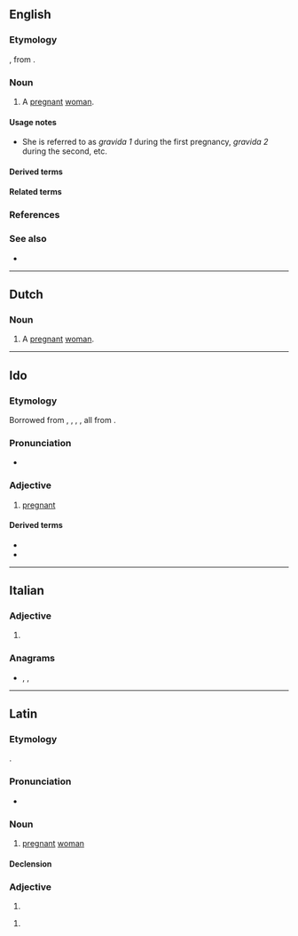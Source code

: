 {{also|grávida|gravidă}}
==English==

===Etymology===
{{PIE root|en|gʷreh₂}}
{{bor|en|la|gravida}}, from {{m|la|gravis||heavy}}.

===Noun===
{{en-noun|s|gravidae}}

# {{lb|en|medicine}} A [[pregnant]] [[woman]].

====Usage notes====
* She is referred to as ''gravida 1'' during the first pregnancy, ''gravida 2'' during the second, etc.

====Derived terms====
{{der3|en|title=Terms derived from ''gravida''|multigravida|nulligravida|primigravida|secundigravida}}

====Related terms====
{{rel3|en|title=Terms related to ''gravida''|gravid|gravidity|gravidly|multigravid|multigravidity|nulligravid|primigravid|primigravidity|primigravity|secundigravid}}

===References===
<references />

===See also===
* {{l|en|para}}

----

==Dutch==

===Noun===
{{nl-noun|f|gravidae|pl2=-'s|gravidaatje}}

# {{lb|nl|gynaecology}} A [[pregnant]] [[woman]].

----

==Ido==

===Etymology===
Borrowed from {{bor|io|en|gravid}}, {{bor|io|fr|gravide}}, {{bor|io|es|grávido}}, {{bor|io|it|gravido}}, all from {{der|io|la|gravidus}}.

===Pronunciation===
* {{IPA|lang=io|/ɡraˈvi.da/}}

===Adjective===
{{io-adj}}

# [[pregnant]]

====Derived terms====
* {{l|io|gravideskar||to get pregnant}}
* {{l|io|gravidigar||to make pregnant}}

----

==Italian==

===Adjective===
{{head|it|adjective form}}

# {{feminine singular of|gravido|lang=it}}

===Anagrams===
* {{l|it|dragavi}}, {{l|it|gradiva}}, {{l|it|gridava}}

----

==Latin==

===Etymology===
{{PIE root|la|gʷreh₂}}
{{ellipsis|la|[[gravida]] [[femina]]||laden woman, pregnant woman}}.

===Pronunciation===
* {{la-IPA|eccl=yes}}

===Noun===
{{la-noun|gravida|gravidae|f|first}}

# {{lb|la|Medieval Latin}} [[pregnant]] [[woman]]

====Declension====
{{la-ndecl|gravida<1>}}

===Adjective===
{{head|la|adjective form}}

# {{inflection of|la|gravidus||nom//voc|s|f|;|nom//voc//acc|p|n}}

{{head|la|adjective form|head=gravidā}}

# {{inflection of|la|gravidus||abl|s|f}}